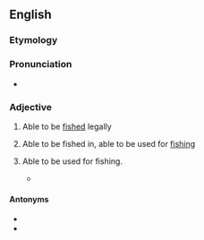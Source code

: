 ==English==

===Etymology===
{{suffix|en|fish|able}}

===Pronunciation===
* {{IPA|en|/fɪʃəbəl/}}

===Adjective===
{{en-adj}}

# {{lb|en|of a species of fish}} Able to be [[fished]] legally
# {{lb|en|of a lake, pond etc.}} Able to be fished in, able to be used for [[fishing]]
# {{lb|en|of fishing equipment}} Able to be used for fishing.
#* {{quote-book|en|year=1993|title=Dead in the Water |author=Dana Stabenow |page=77 |ISBN=042513749X |passage=Even if it could be salvaged, it would have to almost entirely be remade before it was ''fishable'' again.}}

====Antonyms====
* {{l|en|nonfishable}}
* {{l|en|unfishable}}